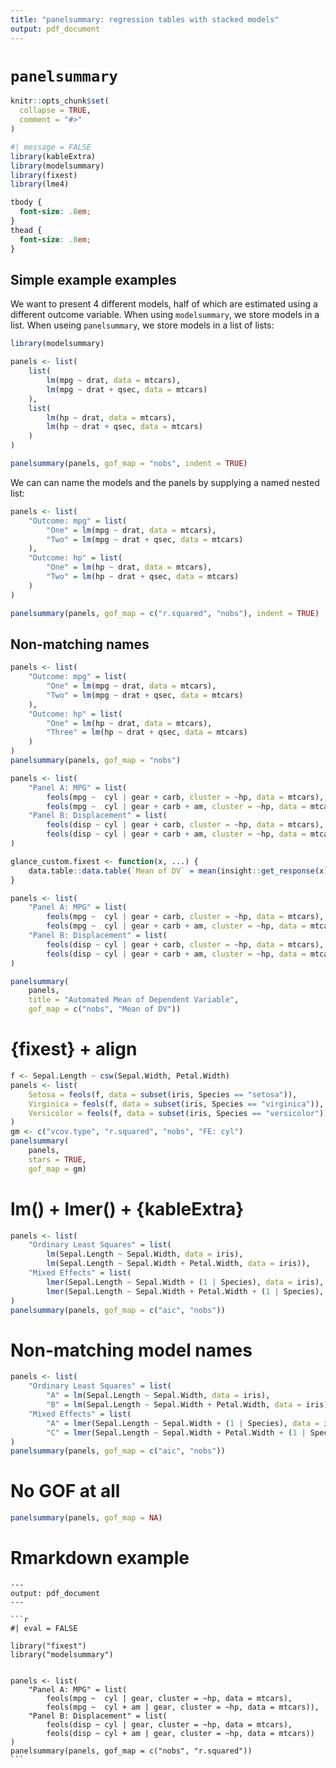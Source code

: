 ```yaml
---
title: "panelsummary: regression tables with stacked models"
output: pdf_document
---
```



# `panelsummary`

```r
knitr::opts_chunk$set(
  collapse = TRUE,
  comment = "#>"
)
```

```r
#| message = FALSE
library(kableExtra)
library(modelsummary)
library(fixest)
library(lme4)
```

```css
tbody {
  font-size: .8em;
}
thead {
  font-size: .8em;
}
```


## Simple example examples

We want to present 4 different models, half of which are estimated using a different outcome variable. When using `modelsummary`, we store models in a list. When useing `panelsummary`, we store models in a list of lists:

```r
library(modelsummary)

panels <- list(
    list(
        lm(mpg ~ drat, data = mtcars),
        lm(mpg ~ drat + qsec, data = mtcars)
    ),
    list(
        lm(hp ~ drat, data = mtcars),
        lm(hp ~ drat + qsec, data = mtcars)
    )
)

panelsummary(panels, gof_map = "nobs", indent = TRUE)
```

We can can name the models and the panels by supplying a named nested list:

```r
panels <- list(
    "Outcome: mpg" = list(
        "One" = lm(mpg ~ drat, data = mtcars),
        "Two" = lm(mpg ~ drat + qsec, data = mtcars)
    ),
    "Outcome: hp" = list(
        "One" = lm(hp ~ drat, data = mtcars),
        "Two" = lm(hp ~ drat + qsec, data = mtcars)
    )
)

panelsummary(panels, gof_map = c("r.squared", "nobs"), indent = TRUE)
```


## Non-matching names

```r
panels <- list(
    "Outcome: mpg" = list(
        "One" = lm(mpg ~ drat, data = mtcars),
        "Two" = lm(mpg ~ drat + qsec, data = mtcars)
    ),
    "Outcome: hp" = list(
        "One" = lm(hp ~ drat, data = mtcars),
        "Three" = lm(hp ~ drat + qsec, data = mtcars)
    )
)
panelsummary(panels, gof_map = "nobs")
```



```r
panels <- list(
    "Panel A: MPG" = list(
        feols(mpg ~  cyl | gear + carb, cluster = ~hp, data = mtcars),
        feols(mpg ~  cyl | gear + carb + am, cluster = ~hp, data = mtcars)),
    "Panel B: Displacement" = list(
        feols(disp ~ cyl | gear + carb, cluster = ~hp, data = mtcars),
        feols(disp ~ cyl | gear + carb + am, cluster = ~hp, data = mtcars))
)
```

    

```r
glance_custom.fixest <- function(x, ...) {
    data.table::data.table(`Mean of DV` = mean(insight::get_response(x)))
}

panels <- list(
    "Panel A: MPG" = list(
        feols(mpg ~  cyl | gear + carb, cluster = ~hp, data = mtcars),
        feols(mpg ~  cyl | gear + carb + am, cluster = ~hp, data = mtcars)),
    "Panel B: Displacement" = list(
        feols(disp ~ cyl | gear + carb, cluster = ~hp, data = mtcars),
        feols(disp ~ cyl | gear + carb + am, cluster = ~hp, data = mtcars))
)

panelsummary(
    panels,
    title = "Automated Mean of Dependent Variable",
    gof_map = c("nobs", "Mean of DV"))
```

# {fixest} + align

```r
f <- Sepal.Length ~ csw(Sepal.Width, Petal.Width)
panels <- list(
    Setosa = feols(f, data = subset(iris, Species == "setosa")),
    Virginica = feols(f, data = subset(iris, Species == "virginica")),
    Versicolor = feols(f, data = subset(iris, Species == "versicolor"))
)
gm <- c("vcov.type", "r.squared", "nobs", "FE: cyl")
panelsummary(
    panels,
    stars = TRUE,
    gof_map = gm)
```

# lm() + lmer() + {kableExtra}

```r
panels <- list(
    "Ordinary Least Squares" = list(
        lm(Sepal.Length ~ Sepal.Width, data = iris),
        lm(Sepal.Length ~ Sepal.Width + Petal.Width, data = iris)),
    "Mixed Effects" = list(
        lmer(Sepal.Length ~ Sepal.Width + (1 | Species), data = iris),
        lmer(Sepal.Length ~ Sepal.Width + Petal.Width + (1 | Species), data = iris))
)
panelsummary(panels, gof_map = c("aic", "nobs"))
```

# Non-matching model names

```r
panels <- list(
    "Ordinary Least Squares" = list(
        "A" = lm(Sepal.Length ~ Sepal.Width, data = iris),
        "B" = lm(Sepal.Length ~ Sepal.Width + Petal.Width, data = iris)),
    "Mixed Effects" = list(
        "A" = lmer(Sepal.Length ~ Sepal.Width + (1 | Species), data = iris),
        "C" = lmer(Sepal.Length ~ Sepal.Width + Petal.Width + (1 | Species), data = iris))
)
panelsummary(panels, gof_map = c("aic", "nobs"))
```

# No GOF at all

```r
panelsummary(panels, gof_map = NA)
```

# Rmarkdown example

````
---
output: pdf_document
---

```r
#| eval = FALSE

library("fixest")
library("modelsummary")


panels <- list(
    "Panel A: MPG" = list(
        feols(mpg ~  cyl | gear, cluster = ~hp, data = mtcars),
        feols(mpg ~  cyl + am | gear, cluster = ~hp, data = mtcars)),
    "Panel B: Displacement" = list(
        feols(disp ~ cyl | gear, cluster = ~hp, data = mtcars),
        feols(disp ~ cyl + am | gear, cluster = ~hp, data = mtcars))
)
panelsummary(panels, gof_map = c("nobs", "r.squared"))
```
````